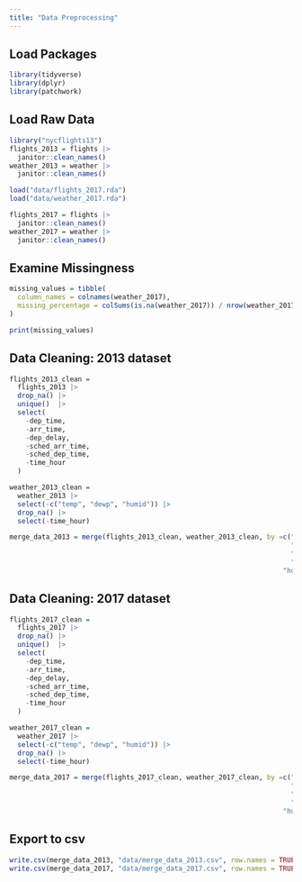 ```yaml
---
title: "Data Preprocessing"
---
```



## Load Packages 
```r
library(tidyverse)
library(dplyr)
library(patchwork)
```


## Load Raw Data
```r
library("nycflights13")
flights_2013 = flights |> 
  janitor::clean_names()
weather_2013 = weather |> 
  janitor::clean_names()

load("data/flights_2017.rda")
load("data/weather_2017.rda")

flights_2017 = flights |> 
  janitor::clean_names()
weather_2017 = weather |> 
  janitor::clean_names()

```


## Examine Missingness
```r

missing_values = tibble(
  column_names = colnames(weather_2017),
  missing_percentage = colSums(is.na(weather_2017)) / nrow(weather_2017)
)

print(missing_values)


```

## Data Cleaning: 2013 dataset
```r
flights_2013_clean = 
  flights_2013 |> 
  drop_na() |> 
  unique()  |> 
  select(
    -dep_time,
    -arr_time,
    -dep_delay,
    -sched_arr_time,
    -sched_dep_time,
    -time_hour
  )

weather_2013_clean = 
  weather_2013 |> 
  select(-c("temp", "dewp", "humid")) |> 
  drop_na() |> 
  select(-time_hour)

merge_data_2013 = merge(flights_2013_clean, weather_2013_clean, by =c("origin", 
                                                                      "year", 
                                                                      "month",
                                                                      "day",
                                                                    "hour"))

```


## Data Cleaning: 2017 dataset
```r
flights_2017_clean = 
  flights_2017 |> 
  drop_na() |> 
  unique()  |> 
  select(
    -dep_time,
    -arr_time,
    -dep_delay,
    -sched_arr_time,
    -sched_dep_time,
    -time_hour
  )

weather_2017_clean = 
  weather_2017 |> 
  select(-c("temp", "dewp", "humid")) |> 
  drop_na() |> 
  select(-time_hour)

merge_data_2017 = merge(flights_2017_clean, weather_2017_clean, by =c("origin", 
                                                                      "year", 
                                                                      "month",
                                                                      "day",
                                                                    "hour"))
```


## Export to csv
```r
write.csv(merge_data_2013, "data/merge_data_2013.csv", row.names = TRUE)
write.csv(merge_data_2017, "data/merge_data_2017.csv", row.names = TRUE)
```






